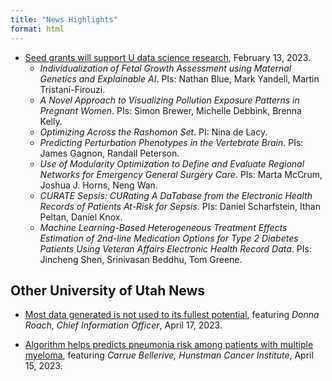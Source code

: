 ```yaml
---
title: "News Highlights"
format: html
---
```

* [Seed grants will support U data science research](https://attheu.utah.edu/facultystaff/seed-grants-will-support-u-data-science-research/?fbclid=IwAR3j6cqf98pF0FFehnvicKumtca6IPcRquUF0cdLkz6KcwGJCXf65Rn3J6Q), February 13, 2023.
  + *Individualization of Fetal Growth Assessment using Maternal Genetics and Explainable AI*. PIs: Nathan Blue, Mark Yandell, Martin Tristani-Firouzi.
  + *A Novel Approach to Visualizing Pollution Exposure Patterns in Pregnant Women*. PIs: Simon Brewer, Michelle Debbink, Brenna Kelly. 
  + *Optimizing Across the Rashomon Set*. PI: Nina de Lacy.
  + *Predicting Perturbation Phenotypes in the Vertebrate Brain*. PIs: James Gagnon, Randall Peterson. 
  + *Use of Modularity Optimization to Define and Evaluate Regional Networks for Emergency General Surgery Care*. PIs: Marta McCrum, Joshua J. Horns, Neng Wan.
  + *CURATE Sepsis: CURating A DaTabase from the Electronic Health Records of Patients At-Risk for Sepsis*. PIs: Daniel Scharfstein, Ithan Peltan, Daniel Knox. 
  + *Machine Learning-Based Heterogeneous Treatment Effects Estimation of 2nd-line Medication Options for Type 2 Diabetes Patients Using Veteran Affairs Electronic Health Record Data*. PIs: Jincheng Shen, Srinivasan Beddhu, Tom Greene.

## Other University of Utah News
* [Most data generated is not used to its fullest potential](https://www.healthcarefinancenews.com/news/most-data-generated-not-used-its-fullest-potential?mc_cid=6cad69f6f7&mc_eid=2dd9b9f0f5), featuring *Donna Roach, Chief Information Officer*, April 17, 2023.

* [Algorithm helps predicts pneumonia risk among patients with multiple myeloma](https://www.healio.com/news/hematology-oncology/20230411/algorithm-helps-predicts-pneumonia-risk-among-patients-with-multiple-myeloma?mc_cid=6cad69f6f7&mc_eid=2dd9b9f0f5), featuring *Carrue Bellerive, Hunstman Cancer Institute*, April 15, 2023.

